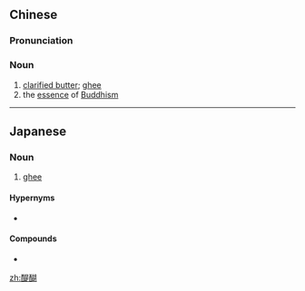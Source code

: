 ==Chinese==
{{zh-forms}}

===Pronunciation===
{{zh-pron
|m=tíhú
|cat=n
}}

===Noun===
{{zh-noun}}

# [[clarified butter]]; [[ghee]]
# the [[essence]] of [[Buddhism]]

----

==Japanese==
{{ja-kanjitab|だい|ご|yomi=o}}

===Noun===
{{ja-noun|だいご}}

# [[ghee]]

====Hypernyms====
* {{ja-r|五味|ごみ}}

====Compounds====
* {{ja-r|醍醐味|だいごみ}}

[[zh:醍醐]]